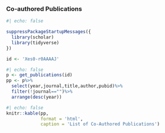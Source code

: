 ### Co-authored Publications

```r
#| echo: false

suppressPackageStartupMessages({
  library(scholar)
  library(tidyverse)
})

id <- 'Xes0-r0AAAAJ'
```

```r
#| echo: false
p <- get_publications(id)
pp <- p%>%
  select(year,journal,title,author,pubid)%>%
  filter(!journal=="")%>%
  arrange(desc(year))
```

```r
#| echo: false
knitr::kable(pp, 
             format = 'html', 
             caption = 'List of Co-Authored Publications')
```
